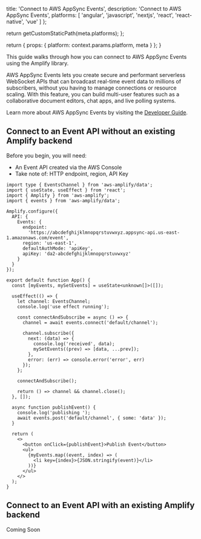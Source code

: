 
  title: 'Connect to AWS AppSync Events',
  description:
    'Connect to AWS AppSync Events',
  platforms: [
    'angular',
    'javascript',
    'nextjs',
    'react',
    'react-native',
    'vue'
  ]
};

  return getCustomStaticPath(meta.platforms);
};

  return {
    props: {
      platform: context.params.platform,
      meta
    }
  };
}

This guide walks through how you can connect to AWS AppSync Events using the Amplify library.

AWS AppSync Events lets you create secure and performant serverless WebSocket APIs that can broadcast real-time event data to millions of subscribers, without you having to manage connections or resource scaling. With this feature, you can build multi-user features such as a collaborative document editors, chat apps, and live polling systems.

Learn more about AWS AppSync Events by visiting the [Developer Guide](https://docs.aws.amazon.com/appsync/latest/eventapi/event-api-welcome.html).

## Connect to an Event API without an existing Amplify backend

Before you begin, you will need:

- An Event API created via the AWS Console
- Take note of: HTTP endpoint, region, API Key

```tsx title="src/App.tsx"
import type { EventsChannel } from 'aws-amplify/data';
import { useState, useEffect } from 'react';
import { Amplify } from 'aws-amplify';
import { events } from 'aws-amplify/data';

Amplify.configure({
  API: {
    Events: {
      endpoint:
        'https://abcdefghijklmnopqrstuvwxyz.appsync-api.us-east-1.amazonaws.com/event',
      region: 'us-east-1',
      defaultAuthMode: 'apiKey',
      apiKey: 'da2-abcdefghijklmnopqrstuvwxyz'
    }
  }
});

export default function App() {
  const [myEvents, mySetEvents] = useState<unknown[]>([]);

  useEffect(() => {
    let channel: EventsChannel;
    console.log('use effect running');

    const connectAndSubscribe = async () => {
      channel = await events.connect('default/channel');

      channel.subscribe({
        next: (data) => {
          console.log('received', data);
          mySetEvents((prev) => [data, ...prev]);
        },
        error: (err) => console.error('error', err)
      });
    };

    connectAndSubscribe();

    return () => channel && channel.close();
  }, []);

  async function publishEvent() {
    console.log('publishing ');
    await events.post('default/channel', { some: 'data' });
  }

  return (
    <>
      <button onClick={publishEvent}>Publish Event</button>
      <ul>
        {myEvents.map((event, index) => (
          <li key={index}>{JSON.stringify(event)}</li>
        ))}
      </ul>
    </>
  );
}
```

## Connect to an Event API with an existing Amplify backend

Coming Soon
